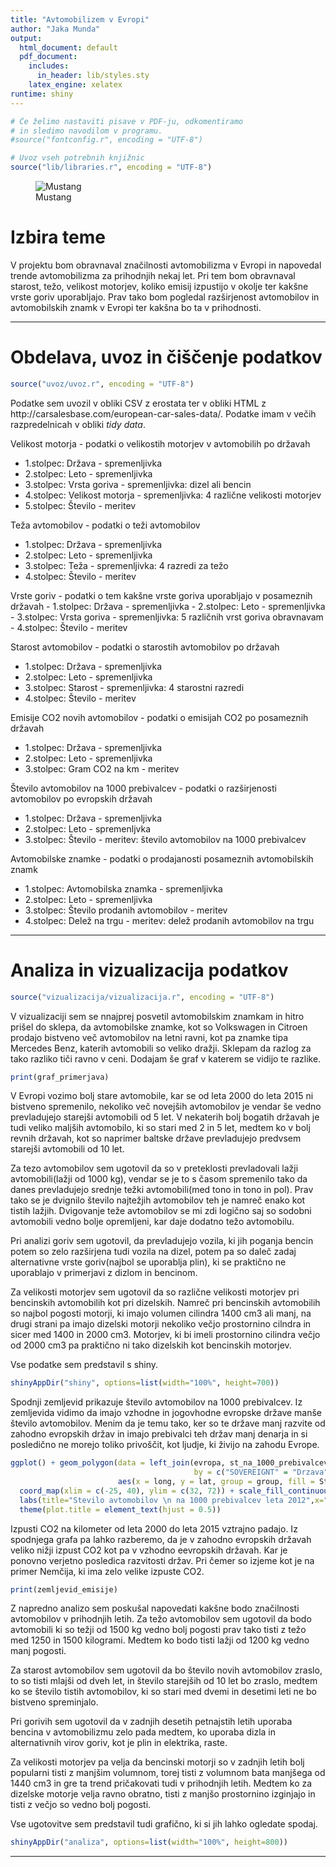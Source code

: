 ```yaml
---
title: "Avtomobilizem v Evropi"
author: "Jaka Munda"
output:
  html_document: default
  pdf_document:
    includes:
      in_header: lib/styles.sty
    latex_engine: xelatex
runtime: shiny
---
```


```r
# Če želimo nastaviti pisave v PDF-ju, odkomentiramo
# in sledimo navodilom v programu.
#source("fontconfig.r", encoding = "UTF-8")

# Uvoz vseh potrebnih knjižnic
source("lib/libraries.r", encoding = "UTF-8")
```
![Mustang](avto.jpeg)

# Izbira teme

V projektu bom obravnaval značilnosti avtomobilizma v Evropi in napovedal trende avtomobilizma za prihodnjih nekaj let. Pri tem bom obravnaval starost, težo, velikost motorjev, koliko emisij izpustijo v okolje ter kakšne vrste goriv uporabljajo. Prav tako bom pogledal razširjenost avtomobilov in avtomobilskih znamk v Evropi ter kakšna bo ta v prihodnosti.

***

# Obdelava, uvoz in čiščenje podatkov

```r
source("uvoz/uvoz.r", encoding = "UTF-8")
```
Podatke sem uvozil v obliki CSV z erostata ter v obliki HTML z http://carsalesbase.com/european-car-sales-data/.
Podatke imam v večih razpredelnicah v obliki *tidy data*.

Velikost motorja - podatki o velikostih motorjev v avtomobilih po državah

- 1.stolpec: Država - spremenljivka
- 2.stolpec: Leto - spremenljivka
- 3.stolpec: Vrsta goriva - spremenljivka: dizel ali bencin
- 4.stolpec: Velikost motorja - spremenljivka: 4 različne velikosti motorjev
- 5.stolpec: Število - meritev

Teža avtomobilov - podatki o teži avtomobilov

- 1.stolpec: Država - spremenljivka
- 2.stolpec: Leto - spremenljivka
- 3.stolpec: Teža - spremenljivka: 4 razredi za težo
- 4.stolpec: Število - meritev

Vrste goriv - podatki o tem kakšne vrste goriva uporabljajo v posameznih državah
- 1.stolpec: Država - spremenljivka
- 2.stolpec: Leto - spremenljivka
- 3.stolpec: Vrsta goriva - spremenljivka: 5 različnih vrst goriva obravnavam
- 4.stolpec: Število - meritev

Starost avtomobilov - podatki o starostih avtomobilov po državah

- 1.stolpec: Država - spremenljivka
- 2.stolpec: Leto - spremenljivka
- 3.stolpec: Starost - spremenljivka: 4 starostni razredi
- 4.stolpec: Število - meritev

Emisije CO2 novih avtomobilov - podatki o emisijah CO2 po posameznih državah

- 1.stolpec: Država - spremenljivka
- 2.stolpec: Leto - spremenljivka
- 3.stolpec: Gram CO2 na km - meritev

Število avtomobilov na 1000 prebivalcev - podatki o razširjenosti avtomobilov po evropskih državah

- 1.stolpec: Država - spremenljivka
- 2.stolpec: Leto - spremenljvka
- 3.stolpec: Število - meritev: število avtomobilov na 1000 prebivalcev

Avtomobilske znamke - podatki o prodajanosti posameznih avtomobilskih znamk

- 1.stolpec: Avtomobilska znamka - spremenljivka
- 2.stolpec: Leto - spremenljivka
- 3.stolpec: Število prodanih avtomobilov - meritev
- 4.stolpec: Delež na trgu - meritev: delež prodanih avtomobilov na trgu


***

# Analiza in vizualizacija podatkov

```r
source("vizualizacija/vizualizacija.r", encoding = "UTF-8")
```
V vizualizaciji sem se nnajprej posvetil avtomobilskim znamkam in hitro prišel do sklepa, da avtomobilske znamke, kot so Volkswagen in Citroen prodajo bistveno več avtomobilov na letni ravni, kot pa znamke tipa Mercedes Benz, katerih avtomobili so veliko dražji. Sklepam da razlog za tako razliko tiči ravno v ceni. Dodajam še graf v katerem se vidijo te razlike.

```r
print(graf_primerjava)
```

V Evropi vozimo bolj stare avtomobile, kar se od leta 2000 do leta 2015 ni bistveno spremenilo, nekoliko več novejših avtomobilov je vendar še vedno prevladujejo starejši avtomobili od 5 let. V nekaterih bolj bogatih državah je tudi veliko maljših avtomobilo, ki so stari med 2 in 5 let, medtem ko v bolj revnih državah, kot so naprimer baltske države prevladujejo predvsem starejši avtomobili od 10 let.

Za tezo avtomobilov sem ugotovil da so v preteklosti prevladovali lažji avtomobili(lažji od 1000 kg), vendar se je to s časom spremenilo tako da danes prevladujejo srednje težki avtomobili(med tono in tono in pol). Prav tako se je dvignilo število najtežjih avtomobilov teh je namreč enako kot tistih lažjih. Dvigovanje teže avtomobilov se mi zdi logično saj so sodobni avtomobili vedno bolje opremljeni, kar daje dodatno težo avtomobilu. 

Pri analizi goriv sem ugotovil, da prevladujejo vozila, ki jih poganja bencin potem so zelo razširjena tudi vozila na dizel, potem pa so daleč zadaj alternativne vrste goriv(najbol se uporablja plin), ki se praktično ne uporablajo v primerjavi z dizlom in bencinom. 

Za velikosti motorjev sem ugotovil da so različne velikosti motorjev pri bencinskih avtomobilih kot pri dizelskih. Namreč pri bencinskih avtomobilih so najbol pogosti motorji, ki imajo volumen cilindra 1400 cm3 ali manj, na drugi strani pa imajo dizelski motorji nekoliko večjo prostornino cilndra in sicer med 1400 in 2000 cm3. Motorjev, ki bi imeli prostornino cilindra večjo od 2000 cm3 pa praktično ni tako dizelskih kot bencinskih motorjev.

Vse podatke sem predstavil s shiny. 

```r
shinyAppDir("shiny", options=list(width="100%", height=700))
```
Spodnji zemljevid prikazuje število avtomobilov na 1000 prebivalcev. Iz zemljevida vidimo da imajo vzhodne in jogovhodne evropske države manše število avtomobilov. Menim da je temu tako, ker so te države manj razvite od zahodno evropskih držav in imajo prebivalci teh držav manj denarja in si posledično ne morejo toliko privoščit, kot ljudje, ki živijo na zahodu Evrope. 

```r
ggplot() + geom_polygon(data = left_join(evropa, st_na_1000_prebivalcev %>% filter(Leto == 2012),
                                         by = c("SOVEREIGNT" = "Drzava")), 
                        aes(x = long, y = lat, group = group, fill = Stevilo)) + 
  coord_map(xlim = c(-25, 40), ylim = c(32, 72)) + scale_fill_continuous(na.value = "white") +
  labs(title="Stevilo avtomobilov \n na 1000 prebivalcev leta 2012",x="",y="") +
  theme(plot.title = element_text(hjust = 0.5))
```
Izpusti CO2 na kilometer od leta 2000 do leta 2015 vztrajno padajo. Iz spodnjega grafa pa lahko razberemo, da je v zahodno evropskih državah veliko nižji izpust CO2 kot pa v vzhodno eevropskih državah. Kar je ponovno verjetno posledica razvitosti držav. Pri čemer so izjeme kot je na primer Nemčija, ki ima zelo velike izpuste CO2. 

```r
print(zemljevid_emisije)
```

Z napredno analizo sem poskušal napovedati kakšne bodo značilnosti avtomobilov v prihodnjih letih. Za težo avtomobilov sem ugotovil da bodo avtomobili ki so težji od 1500 kg vedno bolj pogosti prav tako tisti z težo med 1250 in 1500 kilogrami. Medtem ko bodo tisti lažji od 1200 kg vedno manj pogosti.

Za starost avtomobilov sem ugotovil da bo število novih avtomobilov zraslo, to so tisti mlajši od dveh let, in število starejših od 10 let bo zraslo, medtem ko se število tistih avtomobilov, ki so stari med dvemi in desetimi leti ne bo bistveno spreminjalo.

Pri gorivih sem ugotovil da v zadnjih desetih petnajstih letih uporaba bencina v avtomobilizmu zelo pada medtem, ko uporaba dizla in alternativnih virov goriv, kot je plin in elektrika, raste.

Za velikosti motorjev pa velja da bencinski motorji so v zadnjih letih bolj popularni tisti z manjšim volumnom, torej tisti z volumnom bata manjšega od 1440 cm3 in gre ta trend pričakovati tudi v prihodnjih letih. Medtem ko za dizelske motorje velja ravno obratno, tisti z manjšo prostornino izginjajo in tisti z večjo so vedno bolj pogosti.

Vse ugotovitve sem predstavil tudi grafično, ki si jih lahko ogledate spodaj.

```r
shinyAppDir("analiza", options=list(width="100%", height=800))
```



***


